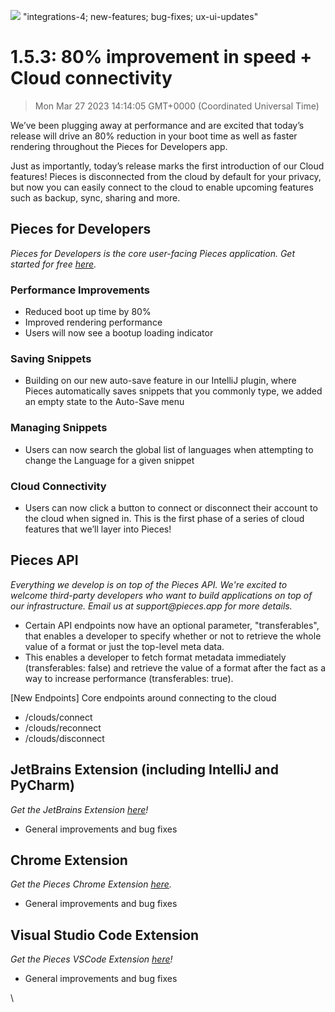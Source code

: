 ![](https://uploads-ssl.webflow.com/6143afec68f555387049efb3/630d699159d912a6dcb3c87d_ezgif_com-gif-maker8_5e88ff39a681dde84c881d857239651e_2000.png)
"integrations-4; new-features; bug-fixes; ux-ui-updates"
# 1.5.3: 80% improvement in speed + Cloud connectivity
> Mon Mar 27 2023 14:14:05 GMT+0000 (Coordinated Universal Time)
<p>We’ve been plugging away at performance and are excited that today’s release will drive an 80% reduction in your boot
    time as well as faster rendering throughout the Pieces for Developers app.</p><p>Just as importantly, today’s
    release marks the first introduction of our Cloud features! Pieces is disconnected from the cloud by default for
    your privacy, but now you can easily connect to the cloud to enable upcoming features such as backup, sync, sharing
    and more.</p><h2 id="3s1t4">Pieces for Developers</h2><p><em>Pieces for Developers is the core user-facing Pieces
    application. Get started for free <a href="http://code.pieces.app/install" target="_blank"
                                         rel="noopener noreferrer">here</a>.</em></p><h3 id="5k830">Performance
    Improvements</h3><ul>
    <li>Reduced boot up time by 80%</li>
    <li>Improved rendering performance</li>
    <li>Users will now see a bootup loading indicator</li>
</ul><h3 id="7cqd2">Saving Snippets</h3><ul>
    <li>Building on our new auto-save feature in our IntelliJ plugin, where Pieces automatically saves snippets that you
        commonly type, we added an empty state to the Auto-Save menu
    </li>
</ul><h3 id="bq90a">Managing Snippets</h3><ul>
    <li>Users can now search the global list of languages when attempting to change the Language for a given snippet
    </li>
</ul><h3 id="avimc">Cloud Connectivity</h3><ul>
    <li>Users can now click a button to connect or disconnect their account to the cloud when signed in. This is the
        first phase of a series of cloud features that we’ll layer into Pieces!
    </li>
</ul><h2 id="dpfh3">Pieces API</h2><p><em>Everything we develop is on top of the Pieces API. We&#x27;re excited to
    welcome third-party developers who want to build applications on top of our infrastructure. Email us at
    support@pieces.app for more details.</em></p><ul>
    <li>Certain API endpoints now have an optional parameter, &quot;transferables&quot;, that enables a developer to
        specify whether or not to retrieve the whole value of a format or just the top-level meta data.
    </li>
    <li>This enables a developer to fetch format metadata immediately (transferables: false) and retrieve the value of a
        format after the fact as a way to increase performance (transferables: true).
    </li>
</ul><p>[New Endpoints] Core endpoints around connecting to the cloud</p><ul>
    <li>/clouds/connect</li>
    <li>/clouds/reconnect</li>
    <li>/clouds/disconnect</li>
</ul><h2 id="6mn92">JetBrains Extension (including IntelliJ and PyCharm)</h2><p><em>Get the JetBrains Extension <a
    href="https://plugins.jetbrains.com/plugin/17328-pieces" target="_blank" rel="noopener noreferrer">here</a>!</em>
</p><ul>
    <li>General improvements and bug fixes</li>
</ul><h2 id="1i6vg">Chrome Extension</h2><p><em>Get the Pieces Chrome Extension <a
    href="https://chrome.google.com/webstore/detail/pieces/igbgibhbfonhmjlechmeefimncpekepm?hl=en" target="_blank"
    rel="noopener noreferrer">here</a>.</em></p><ul>
    <li>General improvements and bug fixes</li>
</ul><h2 id="9ni5f">Visual Studio Code Extension</h2><p><em>Get the Pieces VSCode Extension <a
    href="https://marketplace.visualstudio.com/items?itemName=MeshIntelligentTechnologiesInc.pieces-vscode"
    target="_blank" rel="noopener noreferrer">here</a>!</em></p><ul>
    <li>General improvements and bug fixes</li>
</ul>\
